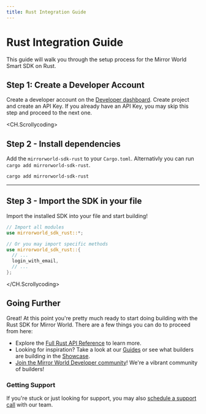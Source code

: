 ```yaml
---
title: Rust Integration Guide
---
```


# Rust Integration Guide

This guide will walk you through the setup process for the Mirror World Smart SDK on Rust.

## Step 1: Create a Developer Account
Create a developer account on the [Developer dashboard](https://app.mirrorworld.fun). Create project and create an API Key. If you already have an API Key, you may skip this step and proceed to the next one.


<CH.Scrollycoding>

  ## Step 2 - Install dependencies

  Add the `mirrorworld-sdk-rust` to your `Cargo.toml`. Alternativly you can run
  `cargo add mirrorworld-sdk-rust`.

  ```sh shell.sh
  cargo add mirrorworld-sdk-rust
  ```
  ---

  ## Step 3 - Import the SDK in your file
  Import the installed SDK into your file and start building!

  ```rust main.rs
  // Import all modules
  use mirrorworld_sdk_rust::*;

  // Or you may import specific methods
  use mirrorworld_sdk_rust::{
    // ...
    login_with_email,
    // ...
  };
  ```


</CH.Scrollycoding>

## Going Further
Great! At this point you're pretty much ready to start doing building with the
Rust SDK for Mirror World. There are a few things you can do to proceed from here:

- Explore the [Full Rust API Reference](/api-reference/rust) to learn more.
- Looking for inspiration? Take a look at our [Guides](/guides) or see what builders are building in the [Showcase](/showcase).
- [Join the Mirror World Developer community](https://mirrorworld.fun/discord)! We're a vibrant community of builders!


### Getting Support
If you're stuck or just looking for support, you may also [schedule a support call](https://mirrorworld.fun/support) with our team.